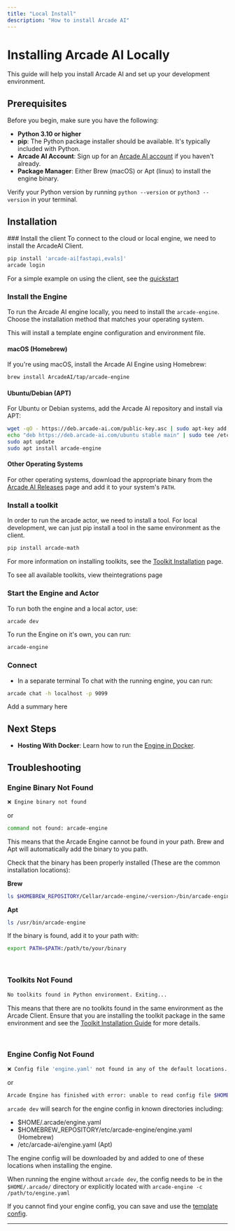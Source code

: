 ```yaml
---
title: "Local Install"
description: "How to install Arcade AI"
---
```



# Installing Arcade AI Locally

This guide will help you install Arcade AI and set up your development environment.


## Prerequisites

Before you begin, make sure you have the following:

- **Python 3.10 or higher**
- **pip**: The Python package installer should be available. It's typically included with Python.
- **Arcade AI Account**: Sign up for an [Arcade AI account](https://arcade-ai.com/signup) if you haven't already.
- **Package Manager**: Either Brew (macOS) or Apt (linux) to install the engine binary.

Verify your Python version by running `python --version` or `python3 --version` in your terminal.

## Installation

<Steps>
### Install the client
To connect to the cloud or local engine, we need to install the ArcadeAI Client.

```bash
pip install 'arcade-ai[fastapi,evals]'
arcade login
```
For a simple example on using the client, see the [quickstart](/home/quickstart)


### Install the Engine
To run the Arcade AI engine locally, you need to install the `arcade-engine`. Choose the installation method that matches your operating system.

This will install a template engine configuration and environment file.

#### macOS (Homebrew)

If you're using macOS, install the Arcade AI Engine using Homebrew:

```bash
brew install ArcadeAI/tap/arcade-engine
```

#### Ubuntu/Debian (APT)

For Ubuntu or Debian systems, add the Arcade AI repository and install via APT:

```bash
wget -qO - https://deb.arcade-ai.com/public-key.asc | sudo apt-key add -
echo "deb https://deb.arcade-ai.com/ubuntu stable main" | sudo tee /etc/apt/sources.list.d/arcade-ai.list
sudo apt update
sudo apt install arcade-engine
```

#### Other Operating Systems

For other operating systems, download the appropriate binary from the [Arcade AI Releases](https://arcade-ai.com/releases) page and add it to your system's `PATH`.

### Install a toolkit
In order to run the arcade actor, we need to install a tool. For local development, we can just pip install a tool in the same environment as the client.
```bash
pip install arcade-math
```

For more information on installing toolkits, see the [Toolkit Installation](/home/install/toolkits) page.

To see all available toolkits, view theintegrations page

### Start the Engine and Actor
To run both the engine and a local actor, use:
```bash
arcade dev
```
To run the Engine on it's own, you can run:
```bash
arcade-engine
```

### Connect
- In a separate terminal
To chat with the running engine, you can run:
```bash
arcade chat -h localhost -p 9099
```

Add a summary here
</Steps>

## Next Steps

- **Hosting With Docker**: Learn how to run the [Engine in Docker](/home/install/docker).

## Troubleshooting

### Engine Binary Not Found
```bash
❌ Engine binary not found
```
or
```bash
command not found: arcade-engine
```

This means that the Arcade Engine cannot be found in your path. Brew and Apt will automatically add the binary to you path.

Check that the binary has been properly installed (These are the common installation locations):

**Brew**
```bash
ls $HOMEBREW_REPOSITORY/Cellar/arcade-engine/<version>/bin/arcade-engine
```

**Apt**
```bash
ls /usr/bin/arcade-engine
```

If the binary is found, add it to your path with:
```bash
export PATH=$PATH:/path/to/your/binary
```
<br/>

### Toolkits Not Found
```bash
No toolkits found in Python environment. Exiting...
```
This means that there are no toolkits found in the same environment as the Arcade Client. Ensure that you are installing the toolkit package in the same environment
and see the [Toolkit Installation Guide](/home/install/toolkits) for more details.

<br/>

### Engine Config Not Found
```bash
❌ Config file 'engine.yaml' not found in any of the default locations.
```
or
```bash
Arcade Engine has finished with error: unable to read config file $HOME/.arcade/engine.yaml: open $HOME/.arcade/engine.yaml: no such file or directory
```

`arcade dev` will search for the engine config in known directories including:
- $HOME/.arcade/engine.yaml
- $HOMEBREW_REPOSITORY/etc/arcade-engine/engine.yaml (Homebrew)
- /etc/arcade-ai/engine.yaml (Apt)

The engine config will be downloaded by and added to one of these locations when installing the engine.

When running the engine without `arcade dev`, the config needs to be in the `$HOME/.arcade/` directory or explicitly located with `arcade-engine -c /path/to/engine.yaml`

If you cannot find your engine config, you can save and use the [template config]().



---
